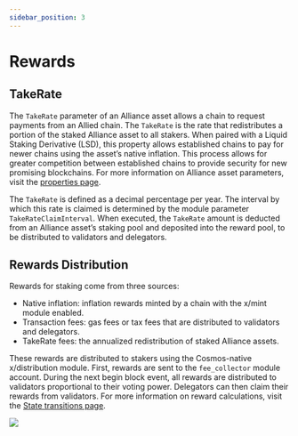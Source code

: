 ```yaml
---
sidebar_position: 3
---
```


# Rewards

## TakeRate

The `TakeRate` parameter of an Alliance asset allows a chain to request payments from an Allied chain. The `TakeRate` is the rate that redistributes a portion of the staked Alliance asset to all stakers. When paired with a Liquid Staking Derivative (LSD), this property allows established chains to pay for newer chains using the asset’s native inflation. This process allows for greater competition between established chains to provide security for new promising blockchains. For more information on Alliance asset parameters, visit the [properties page](../tech/asset.mdx). 

The `TakeRate` is defined as a decimal percentage per year. The interval by which this rate is claimed is determined by the module parameter `TakeRateClaimInterval`. When executed, the `TakeRate` amount is deducted from an Alliance asset’s staking pool and deposited into the reward pool, to be distributed to validators and delegators.

## Rewards Distribution

Rewards for staking come from three sources:

- Native inflation: inflation rewards minted by a chain with the x/mint module enabled.
- Transaction fees: gas fees or tax fees that are distributed to validators and delegators.
- TakeRate fees: the annualized redistribution of staked Alliance assets.

These rewards are distributed to stakers using the Cosmos-native x/distribution module. First, rewards are sent to the `fee_collector` module account. During the next begin block event, all rewards are distributed to validators proportional to their voting power. Delegators can then claim their rewards from validators. For more information on reward calculations, visit the [State transitions page](../tech/transitions.mdx#reward-calculation-and-distribution). 

![](/img/alliance/rewards.png)
